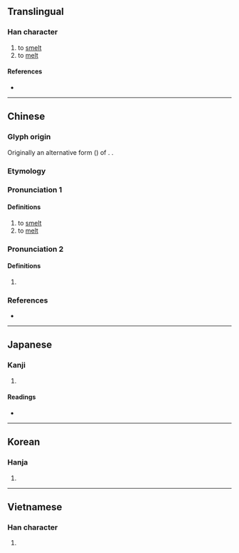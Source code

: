 {{also|煬|炀}}
{{character info}}
==Translingual==

===Han character===
{{Han char|rn=86|rad=火|as=06|sn=10|four=98851|canj=FTQ|ids=⿰火羊}}

# to [[smelt]]
# to [[melt]]

====References====
* {{Han ref|kx=0669.200|dkj=18990|dj=1078.230|hdz=32200.200|uh=70CA|ud=28874|bh=AF4C|bd=44876}}

----

==Chinese==
{{zh-forms}}

===Glyph origin===
{{Han etym}}
Originally an alternative form ({{zh-l|異體字}}) of {{zh-l|煬}}. {{Han compound|火|羊|ls=psc|c1=s|c2=p|t1=flame}}.

===Etymology===
{{rfe|zh}}

===Pronunciation 1===
{{zh-pron
|m=yáng
|m-s=
|c=joeng4
|c-t=
|g=
|h=
|j=
|mb=
|md=
|mn=xm,qz,tw:iûⁿ/zz:iôⁿ/xm,qz,tw:iông/zz:iâng
|mn_note=iûⁿ/iôⁿ - vernacular; iông/iâng - literary
|mn-t=ion5/iên5
|w=3hhian
|x=
|mc=y
|oc=y
|cat=v
}}

====Definitions====
{{zh-hanzi}}

# to [[smelt]]
# to [[melt]]

===Pronunciation 2===
{{zh-pron
|m=烊
|m-s=
|c=joeng4,joeng4-2,joeng6
|c-t=
|g=
|h=
|j=
|mb=
|md=
|mn=xm,qz:iōng/zz:iāng
|mn-t=iang6/iang5
|w=3hhian
|x=
|cat=v
}}

====Definitions====
{{zh-hanzi}}

# {{zh-only|打烊}}

===References===
* {{R:yue:mfccd}}

----

==Japanese==

===Kanji===
{{ja-kanji|grade=|rs=火06}}

# {{rfdef|ja|sort=火06}}

====Readings====
* {{ja-readings|on=[[よう]] (yō)|kun=[[あぶる]] (aburu), [[やく]] (yaku)}}

----

==Korean==

===Hanja===
{{ko-hanja|hangeul=양|eumhun=|rv=yang|mr=yang|y=yang}}

# {{rfdef|ko|sort=火06}}

----

==Vietnamese==

===Han character===
{{vi-readings|rs=火06| hanviet = rang}}

# {{rfdef|vi|sort=火06}}